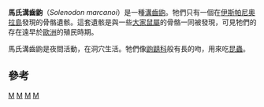 {{Speciesbox
| taxon = Solenodon marcanoi
| status = EX
| status_system = iucn3.1
| extinct = ？1500年代
| status_ref = <ref> {{IUCN2008 | assessors=Turvey, S. & Helgen, K. | year=2008 | title=Solenodon marcanoi | id=20322 | downloaded=7 January 2009}} </ref>
| binomial_authority =（Patterson, 1962）
}}

'''馬氏溝齒鼩'''（''Solenodon marcanoi''）是一種[[溝齒鼩|溝齒鼩]]。牠們只有一個在[[伊斯帕尼奧拉島|伊斯帕尼奧拉島]]發現的骨骼遺骸。這套遺骸是與一些[[大家鼠屬|大家鼠屬]]的骨骼一同被發現，可見牠們的存在遠早於[[歐洲|歐洲]]的殖民時期。

馬氏溝齒鼩是夜間活動，在洞穴生活。牠們像[[鼩鼱科|鼩鼱科]]般有長的吻，用來吃[[昆蟲|昆蟲]]。

==參考==
{{reflist}}
{{Taxonbar}}
[[Category:IUCN紅色名錄絕滅物種|M]]
[[Category:溝齒鼩科|M]]
[[Category:溝齒鼩屬|M]]
[[Category:1962年描述的动物|M]]
